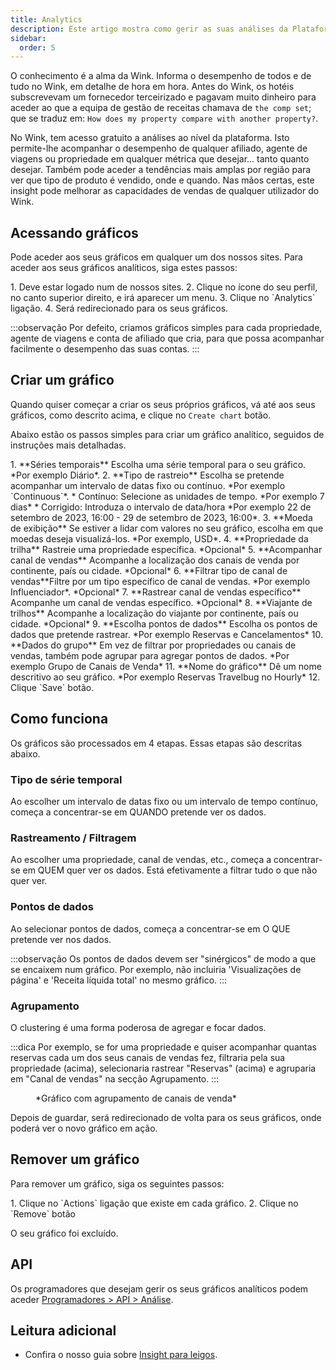 ```yaml
---
title: Analytics
description: Este artigo mostra como gerir as suas análises da Plataforma Wink.
sidebar:
  order: 5
---
```


O conhecimento é a alma da Wink. Informa o desempenho de todos e de tudo no Wink, em detalhe de hora em hora. Antes do Wink, os hotéis subscrevevam um fornecedor terceirizado e pagavam muito dinheiro para aceder ao que a equipa de gestão de receitas chamava de `the comp set`; que se traduz em: `How does my property compare with another property?`.

No Wink, tem acesso gratuito a análises ao nível da plataforma. Isto permite-lhe acompanhar o desempenho de qualquer afiliado, agente de viagens ou propriedade em qualquer métrica que desejar... tanto quanto desejar. Também pode aceder a tendências mais amplas por região para ver que tipo de produto é vendido, onde e quando. Nas mãos certas, este insight pode melhorar as capacidades de vendas de qualquer utilizador do Wink.

## Acessando gráficos

Pode aceder aos seus gráficos em qualquer um dos nossos sites. Para aceder aos seus gráficos analíticos, siga estes passos:

<Steps>
  1. Deve estar logado num de nossos sites.
  2. Clique no ícone do seu perfil, no canto superior direito, e irá aparecer um menu.
  3. Clique no `Analytics` ligação.
  4. Será redirecionado para os seus gráficos.
</Steps>


:::observação
Por defeito, criamos gráficos simples para cada propriedade, agente de viagens e conta de afiliado que cria, para que possa acompanhar facilmente o desempenho das suas contas.
:::

## Criar um gráfico

Quando quiser começar a criar os seus próprios gráficos, vá até aos seus gráficos, como descrito acima, e clique no `Create chart` botão.

Abaixo estão os passos simples para criar um gráfico analítico, seguidos de instruções mais detalhadas.

<Steps>
  1. **Séries temporais** Escolha uma série temporal para o seu gráfico. *Por exemplo Diário*.
  2. **Tipo de rastreio** Escolha se pretende acompanhar um intervalo de datas fixo ou contínuo. *Por exemplo `Continuous`*.
     * Contínuo: Selecione as unidades de tempo. *Por exemplo 7 dias*
     * Corrigido: Introduza o intervalo de data/hora *Por exemplo 22 de setembro de 2023, 16:00 - 29 de setembro de 2023, 16:00*.
  3. **Moeda de exibição** Se estiver a lidar com valores no seu gráfico, escolha em que moedas deseja visualizá-los. *Por exemplo, USD*.
  4. **Propriedade da trilha** Rastreie uma propriedade específica. *Opcional*
  5. **Acompanhar canal de vendas** Acompanhe a localização dos canais de venda por continente, país ou cidade. *Opcional*
  6. **Filtrar tipo de canal de vendas**Filtre por um tipo específico de canal de vendas. *Por exemplo Influenciador*. *Opcional*
  7. **Rastrear canal de vendas específico** Acompanhe um canal de vendas específico. *Opcional*
  8. **Viajante de trilhos** Acompanhe a localização do viajante por continente, país ou cidade. *Opcional*
  9. **Escolha pontos de dados** Escolha os pontos de dados que pretende rastrear. *Por exemplo Reservas e Cancelamentos*
  10. **Dados do grupo** Em vez de filtrar por propriedades ou canais de vendas, também pode agrupar para agregar pontos de dados. *Por exemplo Grupo de Canais de Venda*
  11. **Nome do gráfico** Dê um nome descritivo ao seu gráfico. *Por exemplo Reservas Travelbug no Hourly*
  12. Clique `Save` botão.
</Steps>


## Como funciona

Os gráficos são processados em 4 etapas. Essas etapas são descritas abaixo.

### Tipo de série temporal

Ao escolher um intervalo de datas fixo ou um intervalo de tempo contínuo, começa a concentrar-se em QUANDO pretende ver os dados.

### Rastreamento / Filtragem

Ao escolher uma propriedade, canal de vendas, etc., começa a concentrar-se em QUEM quer ver os dados. Está efetivamente a filtrar tudo o que não quer ver.

### Pontos de dados

Ao selecionar pontos de dados, começa a concentrar-se em O QUE pretende ver nos dados.

:::observação
Os pontos de dados devem ser "sinérgicos" de modo a que se encaixem num gráfico. Por exemplo, não incluiria 'Visualizações de página' e 'Receita líquida total' no mesmo gráfico.
:::

### Agrupamento <Badge text="New" variant="note" />


O clustering é uma forma poderosa de agregar e focar dados.

:::dica
Por exemplo, se for uma propriedade e quiser acompanhar quantas reservas cada um dos seus canais de vendas fez, filtraria pela sua propriedade (acima), selecionaria rastrear "Reservas" (acima) e agruparia em "Canal de vendas" na secção Agrupamento.
:::

<figure>
  <CloudinaryImage width="700" height="219" resize="scale" quality="best" alt="Gráfico analítico" src="academy/analytics" errorImage="noimage_opaque_nyrtl0.png" />

  <figcaption>*Gráfico com agrupamento de canais de venda*</figcaption>
</figure>


Depois de guardar, será redirecionado de volta para os seus gráficos, onde poderá ver o novo gráfico em ação.

## Remover um gráfico

Para remover um gráfico, siga os seguintes passos:

<Steps>
  1. Clique no `Actions` ligação que existe em cada gráfico.
  2. Clique no `Remove` botão
</Steps>


O seu gráfico foi excluído.

## API

Os programadores que desejam gerir os seus gráficos analíticos podem aceder [Programadores > API > Análise](/developers/apis/#analytics-api).

## Leitura adicional

* Confira o nosso guia sobre [Insight para leigos](/guides/insight-for-dummies).

